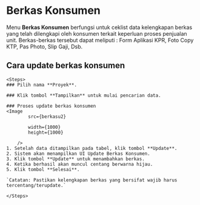 



# Berkas Konsumen

Menu **Berkas Konsumen** berfungsi untuk ceklist data kelengkapan berkas yang telah
dilengkapi oleh konsumen terkait keperluan proses penjualan unit. Berkas-berkas
tersebut dapat meliputi : Form Aplikasi KPR, Foto Copy KTP, Pas Photo, Slip Gaji,
Dsb.

## Cara update berkas konsumen

    <Steps>
    ### Pilih nama **Proyek**.

    ### Klik tombol **Tampilkan** untuk mulai pencarian data.

    ### Proses update berkas konsumen
    <Image
            src={berkasu2}
            
            width={1000}
            height={1000}
                
        />
    1. Setelah data ditampilkan pada tabel, klik tombol **Update**.
    2. Sistem akan menampilkan UI Update Berkas Konsumen.
    3. Klik tombol **Update** untuk menambahkan berkas.
    4. Ketika berhasil akan muncul centang berwarna hijau.
    5. Klik tombol **Selesai**.

    `Catatan: Pastikan kelengkapan berkas yang bersifat wajib harus tercentang/terupdate.`

    </Steps>
